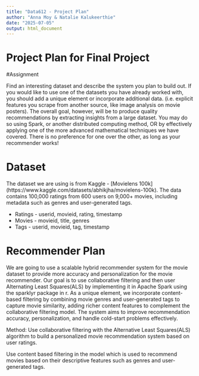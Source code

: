 ```yaml
---
title: "Data612 - Project Plan"
author: "Anna Moy & Natalie Kalukeerthie"
date: "2025-07-05"
output: html_document
---
```


# Project Plan for Final Project


#Assignment

Find an interesting dataset and describe the system you plan to build out. If you would like to use one of the datasets you have already worked with, you should add a unique element or incorporate additional data. (i.e. explicit features you scrape from another source, like image analysis on movie posters). The overall goal, however, will be to produce quality recommendations by extracting insights from a large dataset. You may do so using Spark, or another distributed computing method, OR by effectively applying one of the more advanced mathematical techniques we have covered. There is no preference for one over the other, as long as your recommender works!

# Dataset
The dataset we are using is from Kaggle - [Movielens 100k] (https://www.kaggle.com/datasets/abhikjha/movielens-100k). The data contains 100,000 ratings from 600 users on 9,000+ movies, including metadata such as genres and user-generated tags.

* Ratings - userid, movieid, rating, timestamp
* Movies - movieid, title, genres
* Tags - userid, movieid, tag, timestamp

# Recommender Plan

We are going to use a scalable hybrid recommender system for the movie dataset to provide more accuracy and personalization for the movie recommender. Our goal is to use collaborative filtering and then user Alternating Least Squares(ALS) by implementing it in Apache Spark using the sparklyr package in r. As a unique element, we incorporate content-based filtering by combining movie genres and user-generated tags to capture movie similarity, adding richer content features to complement the collaborative filtering model. The system aims to improve recommendation accuracy, personalization, and handle cold-start problems effectively.

Method:
Use collaborative filtering with the Alternative Least Squares(ALS) algorithm to build a personalized movie recommendation system based on user ratings.  

Use content based filtering in the model which is used to recommend movies based on their descriptive features such as genres and user-generated tags. 
